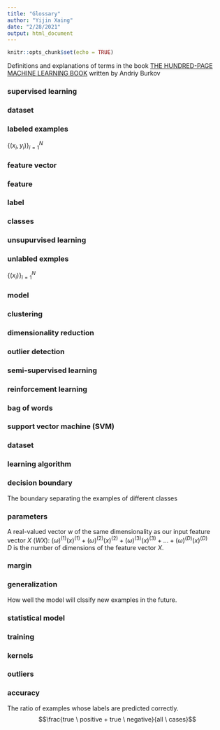 ```yaml
---
title: "Glossary"
author: "Yijin Xaing"
date: "2/28/2021"
output: html_document
---
```


```r
knitr::opts_chunk$set(echo = TRUE)
```

Definitions and explanations of terms in the book [THE HUNDRED-PAGE MACHINE LEARNING BOOK](http://themlbook.com) written by Andriy Burkov


### supervised learning
### dataset
### labeled examples
$\{(x_{i},y_{i})\}_{i=1}^{N}$ 

### feature vector
### feature
### label
### classes
### unsupurvised learning
### unlabled exmples
$\{(x_{i})\}_{i=1}^{N}$    

### model
### clustering
### dimensionality reduction
### outlier detection
### semi-supervised learning
### reinforcement learning
### bag of words
### support vector machine (SVM)
### dataset
### learning algorithm

### decision boundary
The boundary separating the examples of different classes   

### parameters
A real-valued vector w of the same dimensionality as our input feature vector $X$ $(WX)$: $(\omega)^{(1)}(x)^{(1)} + (\omega)^{(2)}(x)^{(2)}+ (\omega)^{(3)}(x)^{(3)}+...+(\omega)^{(D)}(x)^{(D)}$  
$D$ is the number of dimensions of the feature vector $X$.  

### margin

### generalization
How well the model will clssify new examples in the future.  

### statistical model

### training


### kernels

### outliers

### accuracy
The ratio of examples whose labels are predicted correctly.
$$\frac{true \ positive + true \ negative}{all  \ cases}$$
